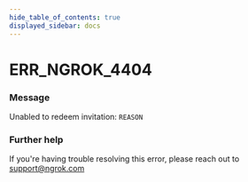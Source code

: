 ```yaml
---
hide_table_of_contents: true
displayed_sidebar: docs
---
```



# ERR_NGROK_4404

### Message

Unabled to redeem invitation: `REASON`

<ErrorDetails error="err_ngrok_4404" />

### Further help

If you're having trouble resolving this error, please reach out to [support@ngrok.com](mailto:support@ngrok.com?subject=Help%20with%20ERR_NGROK_4404)

